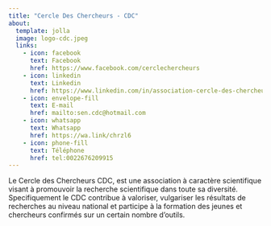 ```yaml
---
title: "Cercle Des Chercheurs - CDC"
about:
  template: jolla
  image: logo-cdc.jpeg
  links:
    - icon: facebook
      text: Facebook
      href: https://www.facebook.com/cerclechercheurs
    - icon: linkedin
      text: Linkedin
      href: https://www.linkedin.com/in/association-cercle-des-chercheurs-25b5aa237/
    - icon: envelope-fill
      text: E-mail
      href: mailto:sen.cdc@hotmail.com
    - icon: whatsapp
      text: Whatsapp
      href: https://wa.link/chrzl6
    - icon: phone-fill
      text: Téléphone
      href: tel:0022676209915
---
```


Le Cercle des Chercheurs CDC, est une association à caractère scientifique visant à promouvoir la recherche scientifique dans toute sa diversité.
Specifiquement le CDC contribue à valoriser, vulgariser les résultats de recherches au niveau national et participe à la formation des jeunes et chercheurs confirmés sur un certain nombre d'outils.
